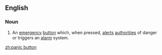 ==English==
{{wikipedia}}
===Noun===
{{en-noun|sg=[[panic]] [[button]]}}

# An [[emergency]] [[button]] which, when pressed, [[alert]]s [[authorities]] of danger or triggers an [[alarm]] system.

[[zh:panic button]]